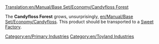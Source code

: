 [[Translation:en/Manual/Base Set/Economy/Candyfloss Forest]]

{{en/Industries|image=CandyflossForest.png
|name=Candyfloss Forest
|climates=[[en/Toyland]]
|accepts=Nothing
|produces=[[en/Manual/Base Set/Economy/Candyfloss]]
|notes=Not present in other [[en/Manual/Climates]].
}}

The '''Candyfloss Forest''' grows, unsurprisingly, [[en/Manual/Base Set/Economy/Candyfloss]]. This product should be transported to a [[en/Manual/Base Set/Economy/Sweet Factory|Sweet Factory]].

{{en/Navbox Industries}}

[[Category:en/Primary Industries]]
[[Category:en/Toyland Industries]]